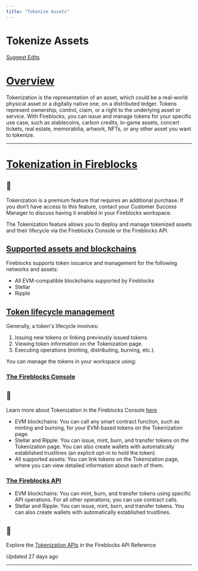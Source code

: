 ```yaml
---
title: "Tokenize Assets"
---
```

  
  # Tokenize Assets

[Suggest Edits](/edit/issue-new-tokens)

# [Overview](#overview)

Tokenization is the representation of an asset, which could be a real-world physical asset or a digitally native one, on a distributed ledger. Tokens represent ownership, control, claim, or a right to the underlying asset or service. With Fireblocks, you can issue and manage tokens for your specific use case, such as stablecoins, carbon credits, in-game assets, concert tickets, real estate, memorabilia, artwork, NFTs, or any other asset you want to tokenize.

  

* * *

# [Tokenization in Fireblocks](#tokenization-in-fireblocks)
  
<Info>

## 📘

Tokenization is a premium feature that requires an additional purchase. If you don’t have access to this feature, contact your Customer Success Manager to discuss having it enabled in your Fireblocks workspace.



</Info>

The Tokenization feature allows you to deploy and manage tokenized assets and their lifecycle via the Fireblocks Console or the Fireblocks API.

## [Supported assets and blockchains](#supported-assets-and-blockchains)

Fireblocks supports token issuance and management for the following networks and assets:

*   All EVM-compatible blockchains supported by Fireblocks
*   Stellar
*   Ripple

## [Token lifecycle management](#token-lifecycle-management)

Generally, a token's lifecycle involves:

1.  Issuing new tokens or linking previously issued tokens.
2.  Viewing token information on the Tokenization page.
3.  Executing operations (minting, distributing, burning, etc.).

  

You can manage the tokens in your workspace using:

### [The Fireblocks Console](#the-fireblocks-console)
<Info>

## 📘

Learn more about Tokenization in the Fireblocks Console [here](https://support.fireblocks.io/hc/en-us/articles/8760035076892-Tokenization-Page)



</Info>

*   EVM blockchains: You can call any smart contract function, such as minting and burning, for your EVM-based tokens on the Tokenization page.
*   Stellar and Ripple: You can issue, mint, burn, and transfer tokens on the Tokenization page. You can also create wallets with automatically established trustlines (an explicit opt-in to hold the token).
*   All supported assets: You can link tokens on the Tokenization page, where you can view detailed information about each of them.

### [The Fireblocks API](#the-fireblocks-api)

*   EVM blockchains: You can mint, burn, and transfer tokens using specific API operations. For all other operations, you can use contract calls.
*   Stellar and Ripple: You can issue, mint, burn, and transfer tokens. You can also create wallets with automatically established trustlines.

<Info>

## 📘

Explore the [Tokenization APIs](/reference/issuenewtoken) in the Fireblocks API Reference



</Info>

Updated 27 days ago

* * *